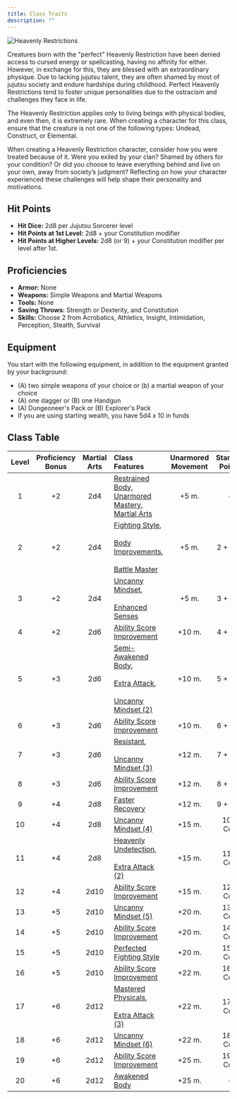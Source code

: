 ```yaml
---
title: Class Traits
description: ""
---
```


<img
  src="/images/classes/heavenly-restriction.jpg"
  alt="Heavenly Restrictions"
/>

Creatures born with the "perfect" Heavenly Restriction have been denied access to cursed energy or spellcasting, having no affinity for either. However, in exchange for this, they are blessed with an extraordinary physique. Due to lacking jujutsu talent, they are often shamed by most of jujutsu society and endure hardships during childhood. Perfect Heavenly Restrictions tend to foster unique personalities due to the ostracism and challenges they face in life.

The Heavenly Restriction applies only to living beings with physical bodies, and even then, it is extremely rare. When creating a character for this class, ensure that the creature is not one of the following types: Undead, Construct, or Elemental.

When creating a Heavenly Restriction character, consider how you were treated because of it. Were you exiled by your clan? Shamed by others for your condition? Or did you choose to leave everything behind and live on your own, away from society’s judgment? Reflecting on how your character experienced these challenges will help shape their personality and motivations.

## Hit Points
- **Hit Dice:** 2d8 per Jujutsu Sorcerer level
- **Hit Points at 1st Level:** 2d8 + your Constitution modifier
- **Hit Points at Higher Levels:** 2d8 (or 9) + your Constitution modifier per level after 1st.

## Proficiencies
- **Armor:** None
- **Weapons:** Simple Weapons and Martial Weapons
- **Tools:** None
- **Saving Throws:** Strength or Dexterity, and Constitution
- **Skills:** Choose 2 from Acrobatics, Athletics, Insight, Intimidation, Perception, Stealth, Survival

## Equipment
You start with the following equipment, in addition to the equipment granted by your background:
- (A) two simple weapons of your choice or (b) a martial weapon of your choice
- (A) one dagger or (B) one Handgun
- (A) Dungeoneer's Pack or (B) Explorer's Pack
- If you are using starting wealth, you have 5d4 x 10 in funds

## Class Table
| Level  | Proficiency Bonus | Martial Arts | Class Features | Unarmored Movement | Stamina Points |
|:-:|:-:|:-:|:-|:-:|:-:|
| 1 | +2 | 2d4 | [Restrained Body](/classes/heavenly-restriction/class-features#level-1-restrained-body), [Unarmored Mastery](/classes/heavenly-restriction/class-features#level-1-unarmored-mastery), [Martial Arts](/classes/heavenly-restriction/class-features#level-1-martial-arts) | +5 m. | - |
| 2 | +2 | 2d4 | [Fighting Style](/classes/heavenly-restriction/class-features#level-2-fighting-style),<br></br>[Body Improvements](/classes/heavenly-restriction/class-features#level-2-body-improvements),<br></br>[Battle Master](/classes/heavenly-restriction/class-features#level-2-battle-master) | +5 m. | 2 + Con |
| 3 | +2 | 2d4 | [Uncanny Mindset](/classes/heavenly-restriction/class-features#level-3-uncanny-mindset),<br></br>[Enhanced Senses](/classes/heavenly-restriction/class-features#level-3-enhanced-senses) | +5 m. | 3 + Con |
| 4 | +2 | 2d6 | [Ability Score Improvement](/classes/heavenly-restriction/class-features#level-4-ability-score-improvement) | +10 m. | 4 + Con |
| 5 | +3 | 2d6 | [Semi-Awakened Body](/classes/heavenly-restriction/class-features#level-5-semi-awakened-body),<br></br>[Extra Attack](/classes/heavenly-restriction/class-features#level-5-extra-attack),<br></br>[Uncanny Mindset (2)](/classes/heavenly-restriction/class-features#level-3-uncanny-mindset) | +10 m. | 5 + Con |
| 6 | +3 | 2d6 | [Ability Score Improvement](/classes/heavenly-restriction/class-features#level-4-ability-score-improvement) | +10 m. | 6 + Con |
| 7 | +3 | 2d6 | [Resistant](/classes/heavenly-restriction/class-features#level-7-resistant),<br></br>[Uncanny Mindset (3)](/classes/heavenly-restriction/class-features#level-3-uncanny-mindset) | +12 m. | 7 + Con |
| 8 | +3 | 2d6 | [Ability Score Improvement](/classes/heavenly-restriction/class-features#level-4-ability-score-improvement) | +12 m. | 8 + Con |
| 9 | +4 | 2d8 | [Faster Recovery](/classes/heavenly-restriction/class-features#level-9-faster-recovery) | +12 m. | 9 + Con |
| 10 | +4 | 2d8 | [Uncanny Mindset (4)](/classes/heavenly-restriction/class-features#level-3-uncanny-mindset) | +15 m. | 10 + Con |
| 11 | +4 | 2d8 | [Heavenly Undetection](/classes/heavenly-restriction/class-features#level-11-heavenly-undetection),<br></br>[Extra Attack (2)](/classes/heavenly-restriction/class-features#level-11-extra-attack-2) | +15 m. | 11 + Con |
| 12 | +4 | 2d10 | [Ability Score Improvement](/classes/heavenly-restriction/class-features#level-4-ability-score-improvement) | +15 m. | 12 + Con |
| 13 | +5 | 2d10 | [Uncanny Mindset (5)](/classes/heavenly-restriction/class-features#level-3-uncanny-mindset) | +20 m. | 13 + Con |
| 14 | +5 | 2d10 | [Ability Score Improvement](/classes/heavenly-restriction/class-features#level-4-ability-score-improvement) | +20 m. | 14 + Con |
| 15 | +5 | 2d10 | [Perfected Fighting Style](/classes/heavenly-restriction/class-features#level-15-perfected-fighting-style) | +20 m. | 15 + Con |
| 16 | +5 | 2d10 | [Ability Score Improvement](/classes/heavenly-restriction/class-features#level-4-ability-score-improvement) | +22 m. | 16 + Con |
| 17 | +6 | 2d12 | [Mastered Physicals](/classes/heavenly-restriction/class-features#level-17-mastered-physicals),<br></br>[Extra Attack (3)](/classes/heavenly-restriction/class-features#level-17-extra-attack-3) | +22 m. | 17 + Con |
| 18 | +6 | 2d12 | [Uncanny Mindset (6)](/classes/heavenly-restriction/class-features#level-3-uncanny-mindset) | +22 m. | 18 + Con |
| 19 | +6 | 2d12 | [Ability Score Improvement](/classes/heavenly-restriction/class-features#level-4-ability-score-improvement) | +25 m. | 19 + Con |
| 20 | +6 | 2d12 | [Awakened Body](/classes/heavenly-restriction/class-features#level-20-awakened-body) | +25 m. | - |


